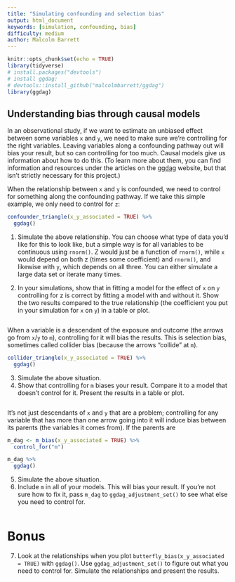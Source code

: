 ```yaml
---
title: "Simulating confounding and selection bias"
output: html_document
keywords: [simulation, confounding, bias]
difficulty: medium
author: Malcolm Barrett
---
```


```r
knitr::opts_chunk$set(echo = TRUE)
library(tidyverse)
# install.packages("devtools")
# install ggdag:
# devtools::install_github("malcolmbarrett/ggdag")
library(ggdag)
```

## Understanding bias through causal models

In an observational study, if we want to estimate an unbiased effect between some variables `x` and `y`, we need to make sure we're controlling for the right variables. Leaving variables along a confounding pathway out will bias your result, but so can controlling for too much. Causal models give us information about how to do this. (To learn more about them, you can find information and resources under the articles on the [ggdag](https://ggdag.netlify.com/) website, but that isn't strictly necessary for this project.)

When the relationship between `x` and `y` is confounded, we need to control for something along the confounding pathway. If we take this simple example, we only need to control for `z`:

```r
confounder_triangle(x_y_associated = TRUE) %>% 
  ggdag()
```

1. Simulate the above relationship. You can choose what type of data you'd like for this to look like, but a simple way is for all variables to be continuous using `rnorm()`. Z would just be a function of `rnorm()`, while `x` would depend on both z (times some coefficient) and `rnorm()`, and likewise with `y`, which depends on all three. You can either simulate a large data set or iterate many times.

2. In your simulations, show that in fitting a model for the effect of `x` on `y` controlling for z is correct by fitting a model with and without it. Show the two results compared to the true relationship (the coefficient you put in your simulation for `x` on `y`) in a table or plot.

```r

```

When a variable is a descendant of the exposure and outcome (the arrows go from `x`/`y` to `m`), controlling for it will bias the results. This is selection bias, sometimes called collider bias (because the arrows "collide" at `m`). 

```r
collider_triangle(x_y_associated = TRUE) %>% 
  ggdag()
```

3. Simulate the above situation.
4. Show that controlling for `m` biases your result. Compare it to a model that doesn't control for it. Present the results in a table or plot.

```r

```

It's not just descendants of `x` and `y` that are a problem; controlling for any variable that has more than one arrow going into it will induce bias between its parents (the variables it comes from). If the parents are 

```r
m_dag <- m_bias(x_y_associated = TRUE) %>% 
  control_for("m")

m_dag %>% 
  ggdag()
```

5. Simulate the above situation. 
6. Include `m` in all of your models. This will bias your result. If you're not sure how to fix it, pass `m_dag` to `ggdag_adjustment_set()` to see what else you need to control for. 

```r

```


# Bonus

7. Look at the relationships when you plot `butterfly_bias(x_y_associated = TRUE)` with `ggdag()`. Use `ggdag_adjustment_set()` to figure out what you need to control for. Simulate the relationships and present the results.